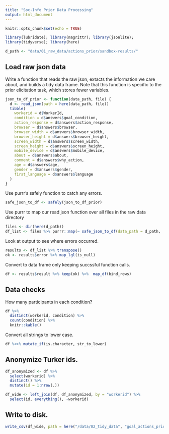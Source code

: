 ```yaml
---
title: "Soc-Info Prior Data Processing"
output: html_document
---
```


```r
knitr::opts_chunk$set(echo = TRUE)
```

```r
library(lubridate); library(magrittr); library(jsonlite); 
library(tidyverse); library(here)
```

```r
d_path <- "data/01_raw_data/actions_prior/sandbox-results/"
```

## Load raw json data

Write a function that reads the raw json, extacts the information we care about, and builds a tidy data frame. Note that this function is specific to the prior elicitation task, which stores fewer variables.

```r
json_to_df_prior <- function(data_path, file) {
  d <- read_json(path = here(data_path, file))
  tibble(
    workerid = d$WorkerId, 
    condition = d$answers$goal_condition,
    action_response = d$answers$action_response,
    browser = d$answers$browser,
    browser_width = d$answers$browser_width,
    browser_height = d$answers$browser_height,
    screen_width = d$answers$screen_width,
    screen_height = d$answers$screen_height,
    mobile_device = d$answers$mobile_device,
    about = d$answers$about,
    comment = d$answers$why_action,
    age = d$answers$age,
    gender = d$answers$gender,
    first_language = d$answers$language
  )
}
```


Use purrr's safely function to catch any errors.

```r
safe_json_to_df <- safely(json_to_df_prior)
```

Use purrr to map our read json function over all files in the raw data directory

```r
files <- dir(here(d_path))
df_list <- files %>% purrr::map(~ safe_json_to_df(data_path = d_path, .)) 
```

Look at output to see where errors occurred.

```r
results <- df_list %>% transpose() 
ok <- results$error %>% map_lgl(is_null)
```

Convert to data frame only keeping succssful function calls.

```r
df <- results$result %>% keep(ok) %>%  map_df(bind_rows)
```

## Data checks

How many participants in each condition?

```r
df %>% 
  distinct(workerid, condition) %>% 
  count(condition) %>% 
  knitr::kable()
```

Convert all strings to lower case.

```r
df %<>% mutate_if(is.character, str_to_lower)
```

## Anonymize Turker ids. 

```r
df_anonymized <- df %>% 
  select(workerid) %>% 
  distinct() %>% 
  mutate(id = 1:nrow(.)) 

df_wide <- left_join(df, df_anonymized, by = "workerid") %>% 
  select(id, everything(), -workerid)
```

## Write to disk. 

```r
write_csv(df_wide, path = here("/data/02_tidy_data", "goal_actions_prior_tidy.csv"))
```
